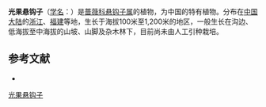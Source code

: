 {{Speciesbox
| name = 光果悬钩子
| status = 
| status_system = 
| image =
| genus = Rubus
| species = glabricarpus
| authority = Cheng
}}

'''光果悬钩子'''（[[学名|学名]]：{{lang|la|''Rubus glabricarpus''}}）是[[蔷薇科|蔷薇科]][[悬钩子属|悬钩子属]]的植物，为中国的特有植物。分布在[[中国大陆|中国大陆]]的[[浙江|浙江]]、[[福建|福建]]等地，生长于海拔100米至1,200米的地区，一般生长在沟边、低海拔至中海拔的山坡、山脚及杂木林下，目前尚未由人工引种栽培。

== 参考文献 ==
<div class="references-small">
* {{cite web| url =http://www.bioinfo.cn/db05/KmzwSpecies.php?action=view&id=19429| title =光果悬钩子| work =《中国高等植物数据库全库》| publisher =中国科学院微生物研究所| author =昆明植物研究所| accessdate =2009-02-25| deadurl =yes| archiveurl =https://web.archive.org/web/20160305023429/http://www.bioinfo.cn/db05/KmzwSpecies.php?action=view&id=19429| archivedate =2016-03-05}}
</div>
{{Taxonbar|from=Q10890449}}

[[Category:悬钩子属|光果悬钩子]]


{{植物小作品}}